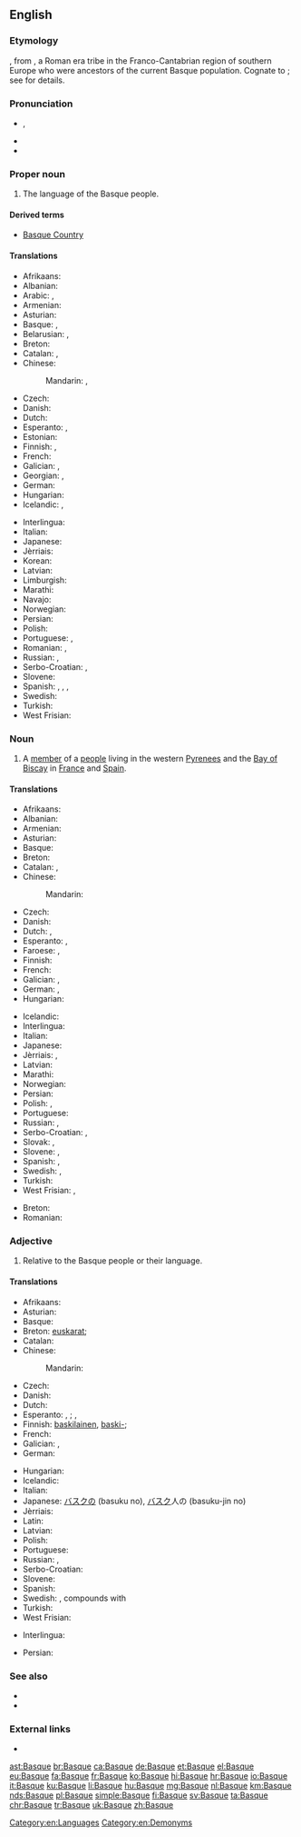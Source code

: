 {{also|basque}}
==English==
{{wikipedia}}
{{interwiktionary|code=eu}}

===Etymology===
{{etyl|fr|en}} {{term|basque||Basque|lang=fr}}, from {{etyl|la|en}} {{term|Vascones|lang=la}}, a Roman era tribe in the Franco-Cantabrian region of southern Europe who were ancestors of the current Basque population. Cognate to {{term|Gascon|lang=en}}; see {{term|Gascony|lang=en}} for details.

===Pronunciation===
* {{a|UK|US}} {{enPR|bask}}, {{IPA|/bæsk/|lang=en}}
* {{homophones|lang=en|bask}}
* {{rhymes|æsk|lang=en}}

===Proper noun===
{{en-proper noun}}

# The language of the Basque people.

====Derived terms====
* [[Basque Country]]

====Translations====
{{trans-top|language}}
* Afrikaans: {{t|af|Baskies}}
* Albanian: {{t|sq|baske}}
* Arabic: {{t|ar|الباسك|m|tr=al-baask}}, {{qualifier|archaic}} {{t|ar|البشكنس|f|tr=al bashkans|sc=Arab}}
* Armenian: {{t+|hy|բասկերեն}}
* Asturian: {{t+|ast|vascu|m}}
* Basque: {{t+|eu|euskara}}, {{t+|eu|euskera}}
* Belarusian: {{t|be|ба́скская мо́ва|f|sc=Cyrl}}, {{t|be|ба́скская|f|sc=Cyrl}}
* Breton: {{t|br|euskareg|m}}
* Catalan: {{t+|ca|basc|m}}, {{t|ca|èuscar|m}}
* Chinese:
*: Mandarin: {{t|cmn|巴斯克語|sc=Hani}}, {{t+|cmn|巴斯克语|tr=Bāsīkèyǔ|sc=Hani}}
* Czech: {{t+|cs|baskičtina|f}}
* Danish: {{t|da|baskisk}}
* Dutch: {{t+|nl|Baskisch|n}}
* Esperanto: {{t|eo|[[eŭska]] [[lingvo]]}} {{qualifier|preferred}}, {{t|eo|[[vaska]] [[lingvo]]}}
* Estonian: {{t|et|baski keel}}
* Finnish: {{t+|fi|baski}}, {{t|fi|baskin kieli}}
* French: {{t+|fr|basque|m}}
* Galician: {{t+|gl|vasco|m}}, {{t+|gl|éuscaro|m}}
* Georgian: {{t|ka|ბასკური|sc=Geor}}, {{t|ka|ბასკური ენა|sc=Geor}}
* German: {{t+|de|Baskisch|n}}
* Hungarian: {{t+|hu|baszk}}
* Icelandic: {{t+|is|baskneska|f}}, {{t|is|baskamál|n}}
{{trans-mid}}
* Interlingua: {{t|ia|basco}}
* Italian: {{t+|it|basco|m}}
* Japanese: {{t+|ja|バスク語|tr=Basuku-go}}
* Jèrriais: {{t|roa-jer|Bastchais|m}}
* Korean: {{t|ko|바스크어|tr=Baseukeu-eo|sc=Hang}}
* Latvian: {{t|lv|basku valoda|f}}
* Limburgish: {{t+|li|Baskisj|n}}
* Marathi: {{t|mr|बास्क|f|tr=bāska|sc=Deva}}
* Navajo: {{t|nv|Dibé Ndeiniłkaadí Dineʼé bizaad}}
* Norwegian: {{t|no|baskisk}}
* Persian: {{t+|fa|باسکی|tr=Baski}}
* Polish: {{t+|pl|baskijski|m}}
* Portuguese: {{t+|pt|basco|m}}, {{t+|pt|vasconço|m}}
* Romanian: {{t|ro|limba bască|f}}, {{t+|ro|bască|f}}
* Russian: {{t|ru|ба́скский язы́к|m}}, {{t+|ru|ба́скский|m|sc=Cyrl}}
* Serbo-Croatian: {{t|sh|bȁskījskī jèzik|m}}, {{t+|sh|baskijski|m}}
* Slovene: {{t+|sl|baskovščina|f}}
* Spanish: {{t+|es|vasco|m}}, {{t+|es|vascuence|m}}, {{t+|es|euskera|m}}, {{t|es|eusquera|m}}
* Swedish: {{t+|sv|baskiska|c}}
* Turkish: {{t+|tr|Baskça}}
* West Frisian: {{t+|fy|Baskysk}}
{{trans-bottom}}

===Noun===
{{en-noun}}

# A [[member]] of a [[people]] living in the western [[Pyrenees]] and the [[Bay of Biscay]] in [[France]] and [[Spain]].

====Translations====
{{trans-top|member of a people}}
* Afrikaans: {{t|af|Bask}}
* Albanian: {{t+|sq|bask}}
* Armenian: {{t|hy|բասկ}}
* Asturian: {{t+|ast|vascu|m}}
* Basque: {{t+|eu|euskaldun}}
* Breton: {{t|br|Euskariz|p}}
* Catalan: {{t+|ca|basc|m}}, {{t+|ca|basca|f}}
* Chinese:
*: Mandarin: {{t+|cmn|巴斯克人|tr=Bāsīkèrén|sc=Hani}}
* Czech: {{t|cs|Bask|m}}
* Danish: {{t+|da|basker|c}}
* Dutch: {{t+|nl|Bask|m}}, {{t+|nl|Baskische|f}}
* Esperanto: {{t|eo|eŭsko}} {{qualifier|preferred}}, {{t|eo|vasko}}
* Faroese: {{t|fo|baski|m}}, {{t|fo|baskari|m}}
* Finnish: {{t+|fi|baski}}
* French: {{t+|fr|Basque|m|f}}
* Galician: {{t+|gl|vasco|m}}, {{t|gl|vasca|f}}
* German: {{t+|de|Baske|m}}, {{t|de|Baskin|f}}
* Hungarian: {{t+|hu|baszk}}
{{trans-mid}}
* Icelandic: {{t|is|Baski|m}}
* Interlingua: {{t|ia|basco}}
* Italian: {{t+|it|basco|m}}
* Japanese: {{t|ja|バスク人|tr=Basuku jin}}
* Jèrriais: {{t|roa-jer|Bastchais|m}}, {{t|roa-jer|Bastchaise|f}}
* Latvian: {{t|lv|basks|m}}
* Marathi: {{t|mr|बास्क|tr=bāska|sc=Deva}}
* Norwegian: {{t|no|basker}}
* Persian: {{t+|fa|باسک|tr=Bask}}
* Polish: {{t+|pl|Bask|m}}, {{t+|pl|Baskijka|f}}
* Portuguese: {{t+|pt|basco|m}}
* Russian: {{t+|ru|баск|m}}, {{t+|ru|баско́нка|f}}
* Serbo-Croatian: {{t|sh|Bȁsk|m}}, {{t|sh|Bȁskījka|f}}
* Slovak: {{t|sk|Bask|m}}, {{t|sk|Baskička|f}}
* Slovene: {{t+|sl|Bask|m}}, {{t|sl|Baskinja|f}}
* Spanish: {{t+|es|vasco|m}}, {{t|es|vasca|f}}
* Swedish: {{t+|sv|bask|m}}, {{t+|sv|baskiska|f}}
* Turkish: {{t+|tr|Bask}}
* West Frisian: {{t+|fy|Bask|m}}, {{t+|fy|Baskyske|f}}
{{trans-bottom}}

{{checktrans-top}}
* Breton: {{t-check|br|Euskarad|m}}
* Romanian: {{t-check|ro|basca}}
{{trans-bottom}}

===Adjective===
{{en-adj|-}}

# Relative to the Basque people or their language.

====Translations====
{{trans-top|relative to the Basque people or their language}}
* Afrikaans: {{t|af|Baskies}}
* Asturian: {{t+|ast|vascu}}
* Basque: {{t+|eu|euskal}}
* Breton: {{sense|people}} [[euskarat]]; {{sense|language}} {{t|br|euskarek}}
* Catalan: {{t+|ca|basc}}
* Chinese:
*: Mandarin: {{t+|cmn|巴斯克|tr=Bāsīkè de|alt=巴斯克的|sc=Hani}}
* Czech: {{t+|cs|baskický}}
* Danish: {{t|da|baskisk}}
* Dutch: {{t+|nl|Baskisch}}
* Esperanto: {{sense|people}} {{t|eo|eŭska}} {{qualifier|preferred}}, {{t|eo|vaska}}; {{sense|language}} {{t|eo|eŭsklingva}} {{qualifier|preferred}}, {{t|eo|vasklingva}}
* Finnish: {{sense|people}} [[baskilainen]], [[baski|baski-]]; {{sense|language}} {{t+|fi|baskinkielinen}}
* French: {{t+|fr|basque}}
* Galician: {{t+|gl|vasco}}, {{t+|gl|éuscaro}}
* German: {{t+|de|baskisch}}
{{trans-mid}}
* Hungarian: {{t+|hu|baszk}}
* Icelandic: {{t|is|baskneskur}}
* Italian: {{t+|it|basco|m}}
* Japanese: [[バスク]]の (basuku no), [[バスク]]人の (basuku-jin no)
* Jèrriais: {{t|roa-jer|Bastchais}}
* Latin: {{t|la|Vasconicus}}
* Latvian: {{t|lv|basku}}
* Polish: {{t+|pl|baskijski|m}}
* Portuguese: {{t+|pt|basco}}
* Russian: {{t+|ru|ба́скский}}, {{t|ru|баско́нский}}
* Serbo-Croatian: {{t|sh|bȁskījskī}}
* Slovene: {{t+|sl|baskovski}}
* Spanish: {{t+|es|vasco}}
* Swedish: {{t+|sv|baskisk}}, compounds with {{t+|sv|bask}}
* Turkish: {{t+|tr|Bask}}
* West Frisian: {{t+|fy|Baskysk}}
{{trans-bottom}}

{{checktrans-top}}
* Interlingua: {{t-check|ia|basc}}
{{trans-mid}}
* Persian: {{t+check|fa|باسکی|tr=baski}}
{{trans-bottom}}

===See also===
* {{langcat|eu}}
* {{langlist}}

===External links===
* {{ISO 639|link=Ethnologue|1code=eu|code=eus}}

[[Category:en:Languages]]
[[Category:en:Demonyms]]

[[ast:Basque]]
[[br:Basque]]
[[ca:Basque]]
[[de:Basque]]
[[et:Basque]]
[[el:Basque]]
[[eu:Basque]]
[[fa:Basque]]
[[fr:Basque]]
[[ko:Basque]]
[[hi:Basque]]
[[hr:Basque]]
[[io:Basque]]
[[it:Basque]]
[[ku:Basque]]
[[li:Basque]]
[[hu:Basque]]
[[mg:Basque]]
[[nl:Basque]]
[[km:Basque]]
[[nds:Basque]]
[[pl:Basque]]
[[simple:Basque]]
[[fi:Basque]]
[[sv:Basque]]
[[ta:Basque]]
[[chr:Basque]]
[[tr:Basque]]
[[uk:Basque]]
[[zh:Basque]]